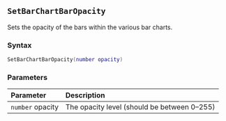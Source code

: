 ::: {.minipage data-latex="{\textwidth}"}
## `SetBarChartBarOpacity`

Sets the opacity of the bars within the various bar charts.

### Syntax {-}

``` .lua
SetBarChartBarOpacity(number opacity)
```

### Parameters {-}

**Parameter** | **Description**
| :-- | :-- |
| `number` opacity | The opacity level (should be between 0--255) |
:::
